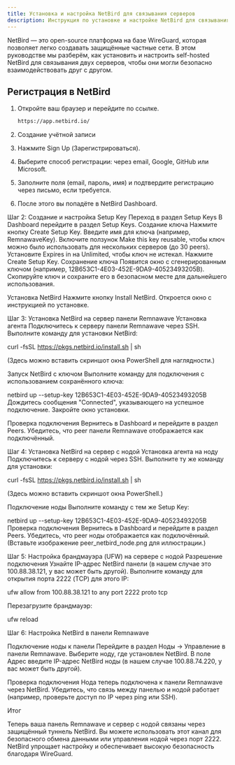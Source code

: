 ```yaml
---
title: Установка и настройка NetBird для связывания серверов
description: Инструкция по установке и настройке NetBird для связывания серверов
---
```



NetBird — это open-source платформа на базе WireGuard, которая позволяет легко создавать защищённые частные сети. В этом руководстве мы разберём, как установить и настроить self-hosted NetBird для связывания двух серверов, чтобы они могли безопасно взаимодействовать друг с другом.

## Регистрация в NetBird

<Steps>

1. Откройте ваш браузер и перейдите по ссылке.

    ```bash
    https://app.netbird.io/
    ```

2. Создание учётной записи

3. Нажмите Sign Up (Зарегистрироваться).

4. Выберите способ регистрации: через email, Google, GitHub или Microsoft.

5. Заполните поля (email, пароль, имя) и подтвердите регистрацию через письмо, если требуется.

6. После этого вы попадёте в NetBird Dashboard.

</Steps>

Шаг 2: Создание и настройка Setup Key
Переход в раздел Setup Keys
В Dashboard перейдите в раздел Setup Keys.
Создание ключа
Нажмите кнопку Create Setup Key.
Введите имя для ключа (например, RemnawaveKey).
Включите ползунок Make this key reusable, чтобы ключ можно было использовать для нескольких серверов (до 30 peers).
Установите Expires in на Unlimited, чтобы ключ не истекал.
Нажмите Create Setup Key.
Сохранение ключа
Появится окно с сгенерированным ключом (например, 12B653C1-4E03-452E-9DA9-40523493205B).
Скопируйте ключ и сохраните его в безопасном месте для дальнейшего использования.

Установка NetBird
Нажмите кнопку Install NetBird.
Откроется окно с инструкцией по установке.

Шаг 3: Установка NetBird на сервер панели Remnawave
Установка агента
Подключитесь к серверу панели Remnawave через SSH.
Выполните команду для установки NetBird:

curl -fsSL https://pkgs.netbird.io/install.sh | sh

(Здесь можно вставить скриншот окна PowerShell для наглядности.)

Запуск NetBird с ключом
Выполните команду для подключения с использованием сохранённого ключа:

netbird up --setup-key 12B653C1-4E03-452E-9DA9-40523493205B
Дождитесь сообщения "Connected", указывающего на успешное подключение.
Закройте окно установки.

Проверка подключения
Вернитесь в Dashboard и перейдите в раздел Peers.
Убедитесь, что peer панели Remnawave отображается как подключённый.

Шаг 4: Установка NetBird на сервер с нодой
Установка агента на ноду
Подключитесь к серверу с нодой через SSH.
Выполните ту же команду для установки:

curl -fsSL https://pkgs.netbird.io/install.sh | sh

(Здесь можно вставить скриншот окна PowerShell.)

Подключение ноды
Выполните команду с тем же Setup Key:

netbird up --setup-key 12B653C1-4E03-452E-9DA9-40523493205B
Проверка подключения
Вернитесь в Dashboard и перейдите в раздел Peers.
Убедитесь, что peer ноды отображается как подключённый. 
(Вставьте изображение peer_netbird_node.png для иллюстрации.)

Шаг 5: Настройка брандмауэра (UFW) на сервере с нодой
Разрешение подключения
Узнайте IP-адрес NetBird панели (в нашем случае это 100.88.38.121, у вас может быть другой).
Выполните команду для открытия порта 2222 (TCP) для этого IP:

ufw allow from 100.88.38.121 to any port 2222 proto tcp

Перезагрузите брандмауэр:

ufw reload

Шаг 6: Настройка NetBird в панели Remnawave

Подключение ноды к панели
Перейдите в раздел Ноды → Управление в панели Remnawave.
Выберите ноду, где установлен NetBird.
В поле Адрес введите IP-адрес NetBird ноды (в нашем случае 100.88.74.220, у вас может быть другой).

Проверка подключения
Нода теперь подключена к панели Remnawave через NetBird.
Убедитесь, что связь между панелью и нодой работает (например, проверьте доступ по IP через ping или SSH).

Итог

Теперь ваша панель Remnawave и сервер с нодой связаны через защищённый туннель NetBird. Вы можете использовать этот канал для безопасного обмена данными или управления нодой через порт 2222. NetBird упрощает настройку и обеспечивает высокую безопасность благодаря WireGuard.